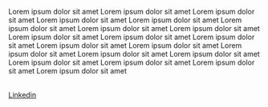 ---
---

Lorem ipsum dolor sit amet Lorem ipsum dolor sit amet Lorem ipsum
dolor sit amet Lorem ipsum dolor sit amet Lorem ipsum dolor sit amet
Lorem ipsum dolor sit amet Lorem ipsum dolor sit amet Lorem ipsum
dolor sit amet Lorem ipsum dolor sit amet Lorem ipsum dolor sit amet
Lorem ipsum dolor sit amet Lorem ipsum dolor sit amet Lorem ipsum
dolor sit amet Lorem ipsum dolor sit amet Lorem ipsum dolor sit amet
Lorem ipsum dolor sit amet Lorem ipsum dolor sit amet Lorem ipsum
dolor sit amet Lorem ipsum dolor sit amet Lorem ipsum dolor sit amet

<br />
<a
  href="https://www.linkedin.com/in/zdravko-kirilov/"
  target="_blank"
  class="text-primary"
>
  Linkedin
</a>
